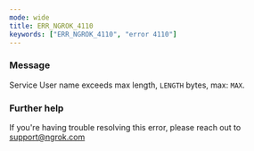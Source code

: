 ```yaml
---
mode: wide
title: ERR_NGROK_4110
keywords: ["ERR_NGROK_4110", "error 4110"]
---
```



### Message

Service User name exceeds max length, `LENGTH` bytes, max: `MAX`.

<ErrorDetails />

### Further help

If you're having trouble resolving this error, please reach out to [support@ngrok.com](mailto:support@ngrok.com?subject=Help%20with%20ERR_NGROK_4110)
